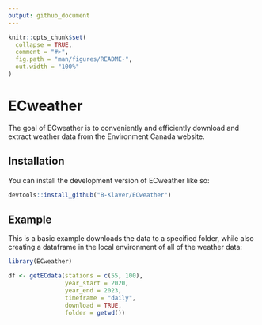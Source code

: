 ```yaml
---
output: github_document
---
```


<!-- README.md is generated from README.Rmd. Please edit that file -->

```r
knitr::opts_chunk$set(
  collapse = TRUE,
  comment = "#>",
  fig.path = "man/figures/README-",
  out.width = "100%"
)
```

# ECweather

<!-- badges: start -->
<!-- badges: end -->

The goal of ECweather is to conveniently and efficiently download 
and extract weather data from the Environment Canada website. 

## Installation

You can install the development version of ECweather like so:

``` r
devtools::install_github("B-Klaver/ECweather")
```

## Example

This is a basic example downloads the data to a specified folder, while also creating a
dataframe in the local environment of all of the weather data:

```r
library(ECweather)

df <- getECdata(stations = c(55, 100),
                year_start = 2020,
                year_end = 2023,
                timeframe = "daily",
                download = TRUE,
                folder = getwd())

```
